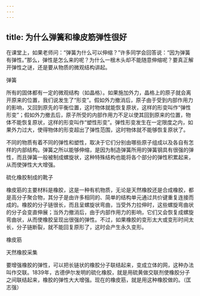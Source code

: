```yaml
---
---
---
```

title: 为什么弹簧和橡皮筋弹性很好
---




在课堂上，如果老师问：“弹簧为什么可以伸缩？”许多同学会回答说：“因为弹簧有弹性。”那么，弹性是怎么来的呢？为什么一根木头却不能随意伸缩呢？要真正解开弹性之谜，还是要从物质的微观结构讲起。

弹簧



所有的固体都有一定的微观结构（如晶格）。如果施加外力，晶格上的原子就会离开原来的位置，我们说发生了“形变”。假如外力撤消后，原子由于受到内部作用力的影响，又回到原先的平衡位置，这时物体就能恢复原状，这样的形变叫作“弹性形变”；假如外力撤去后，原子所受的内部作用力不足以使其回到原来的位置，物体不能恢复原状，这样的形变叫作“塑性形变”。弹性形变发生在一定限度之内，如果外力过大，使得物体的形变超出了弹性范围，这时物体就不能够恢复原状了。

不同的物质有着不同的弹性和塑性，取决于它们分别由哪些原子组成以及各自有怎样的内部结构。弹簧之所以能够伸缩，是因为制造弹簧所用的弹簧钢具有很强的弹性，而且弹簧一般被制成螺旋状，这种特殊结构也能将各个部分的弹性积累起来，从而使弹性大大增强。

硫化橡胶制成的靴子



橡皮筋的主要材料是橡胶，这是一种有机物质，无论是天然橡胶还是合成橡胶，都是高分子聚合物，其分子是由许多相同的、简单的结构单元通过共价键重复连接而成的。橡胶的分子链很长，而且呈螺旋状弯曲，当受外力拉伸时，这些螺旋弯曲状的分子会变直伸展；当外力撤消后，由于内部作用力的影响，它们又会恢复成螺旋弯曲状，从而使橡胶呈现出很强的弹性。不过，如果橡胶的变形太大或变形时间太长，分子链断裂，就不能回复原形了，这时会产生永久变形。

橡皮筋



天然橡胶采集



要增强橡胶的弹性，可以把长链状的橡胶分子联结起来，变成立体的网，这种办法叫作交联。1839年，古德伊尔发明的硫化橡胶，就是用硫黄做交联剂使橡胶分子之间联结起来，橡胶的弹性大大增强。现在的橡皮筋，就是用这种橡胶做的。（匡志强）